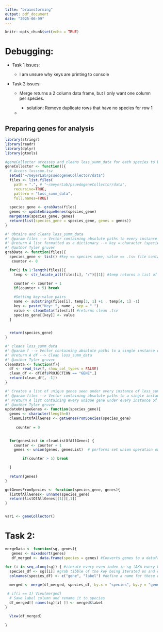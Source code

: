 ```yaml
---
title: "brainstorming"
output: pdf_document
date: "2025-06-09"
---
```


```r
knitr::opts_chunk$set(echo = TRUE)
```

# Debugging:

-   Task 1 issues:

    -   I am unsure why keys are printing to console

-   Task 2 issues:

    -   Merge returns a 2 column data frame, but I only want one column per species.

        -   solution: Remove duplicate rows that have no species for row 1

    -   

## Preparing genes for analysis

```r

library(stringr)
library(readr)
library(dplyr)
library(gtools)

#geneCollector accesses and cleans loss_summ_data for each species to be examined. Then, it  
geneCollector <- function(){
  # Access losssum.tsv
  setwd("~/meyerLab/psuedogeneCollector/data")
  files <- list.files(
    path = ".", # "~/meyerLab/psuedogeneCollector/data", 
    recursive=TRUE, 
    pattern = "loss_summ_data",
    full.names=TRUE)
  
  species_gene <- grabData(files)
  genes <- updateUniqueGenes(species_gene)
  mergeData(species_gene, genes)
  return(list(species_gene = species_gene, genes = genes))
}

#' Obtains and cleans loss_summ_data
#' @param files --> Vector containing absolute paths to every instance of loss_summ_data
#' @return A list formatted as a dictionary --> key = character (species name), value = df (clean loss_summ_data)
#' @author Tyler gruver
grabData <- function(files){
  species_gene <- list() #key == species name, value == .tsv file containing losssum data
   counter <- 0

  for(i in 1:length(files)){
    temp <- str_locate_all(files[i], "/")[[1]] #temp returns a list of matrixes. [[1]] grabs the matrix  at position 1... temp will only ever be a list of length 1 
    
    counter <- counter + 1
    if(counter > 5) break

    #Setting key-value pairs
    name <- substring(files[i], temp[3, 1] +1 , temp[4, 1] -1)
    key <- paste("Key: ", name , sep = " ")
    value <- cleanData(files[i]) #returns clean .tsv
    species_gene[[key]] <- value
  }  
  

  return(species_gene)
}

#' cleans loss_summ_data
#' @param f --> Vector containing absolute paths to a single instance of loss_summ_data
#' @return A df --> Clean loss_summ_data
#' @author Tyler gruver
cleanData <- function(f){
  df <- read_tsv(f, show_col_types = FALSE)
  clean_df <- df[df$PROJECTION == "GENE",]
  return(clean_df[, -1])
}

#' Creates a list of unique genes seen under every instance of loss_summ_data
#' @param files --> Vector containing absolute paths to a single instance of loss_summ_data 
#' @return A list containing every unique gene under every instance of loss_summ_data
#' @author Tyler gruver    
updateUniqueGenes <- function(species_gene){
  genes <- character(length=0)
  cleanListOfAllGenes <- getGenesFromSpecies(species_gene)
  
     counter = 0

  
  for(genesList in cleanListOfAllGenes) {
    counter <- counter + 1
    genes <- union(genes, genesList)  # performs set union operation on genes character vector AND df[,1] column subset.

        if(counter > 5) break

  }
  
  return(genes)
}

getGenesFromSpecies <- function(species_gene, genes){
  listOfAllGenes<- unname(species_gene)
  return(listOfAllGenes[[1]][,1])
}


var1 <- geneCollector()
```

# Task 2:

```r

mergeData <- function(sg, genes){
   genes <- mixedsort(genes)
   df_merged <- data.frame(species = genes) #Converts genes to a dataframe to prepare to merge
   
for (i in seq_along(sg)) { #iterate every even index in sg (AKA every key)
  species_df <- sg[[i]] #grab tibble of the key being iterated on and convert to data frame to prepare for merge
  colnames(species_df) <- c("gene", "label") #define a name for these data frames so that I can specify which column to merge. Merge against "species", which contains genes of [ith] species using "gene".  

  merged <- merge(df_merged, species_df, by.x = "species", by.y = "gene", all.x = TRUE)

 # if(i == 1) View(merged)
  # Save label column and rename it to species
  df_merged[[ names(sg)[i] ]] <- merged$label
}
   
  View(df_merged)
  
}

```
